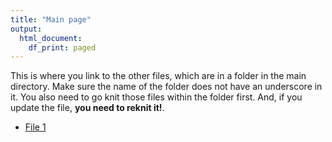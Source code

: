 ```yaml
---
title: "Main page"
output:   
  html_document: 
    df_print: paged
---
```


This is where you link to the other files, which are in a folder in the main directory. Make sure the name of the folder does not have an underscore in it. You also need to go knit those files within the folder first. And, if you update the file, **you need to reknit it!**. 

* [File 1](content/FinalDataCleaning.html)  